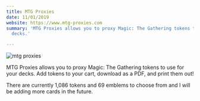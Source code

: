 ```yaml
---
title: MTG Proxies
date: 11/01/2019
website: https://www.mtg-proxies.com
summary: 'MTG Proxies allows you to proxy Magic: The Gathering tokens to use for your
  decks.'

---
```

![mtg proxies](../uploads/mtg-proxies.jpg)

MTG Proxies allows you to proxy Magic: The Gathering tokens to use for your decks. Add tokens to your cart, download as a PDF, and print them out!	

There are currently 1,086 tokens and 69 emblems to choose from and I will be adding more cards in the future.